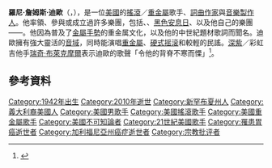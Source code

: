     {{Refimprove|time=2017-12-18T11:31:31+00:00}}
{{noteTA
|G1=Music
|T=zh-hk:朗尼·占士·帝佑; zh-tw:羅尼·詹姆斯·迪歐; zh-cn:羅尼·詹姆斯·迪歐
|1=zh-hk:朗尼·占士·帝佑; zh-tw:羅尼·詹姆斯·迪歐; zh-cn:羅尼·詹姆斯·迪歐
|2=zh-hk:帝佑; zh-tw:迪歐; zh-cn:迪歐
}}
{{藝人
| 姓名 = 羅尼·詹姆斯·迪歐<br />Ronnie James Dio
| 類型 = 男歌手
| 圖片 = Ronnie-James-Dio Heaven-N-Hell 2009-06-11 Chicago Photoby Adam-Bielawski.jpg
| 圖片簡介 = 2009年的迪歐
| 本名 = 羅納德·詹姆斯·帕達沃那<br />（Ronald James Padavona）
| 暱稱 = 迪歐
| 國籍 = {{美國}}
| 出生日期 = {{Birth date|1942|7|10}}
| 出生地點 = {{美國}}·[[新罕布夏州|新罕布夏州]]·[[朴次茅斯_(新罕布夏州)|朴次茅斯]]
| 逝世日期 = {{Death date and age|2010|5|16|1942|7|10}}
| 逝世地點 = {{美國}}·[[加利福尼亞州|加利福尼亞州]]·[[洛杉磯|洛杉磯]]
| 死因 = [[胃癌|胃癌]]
| 墓地 = {{link-en|森林草坪紀念公園|Forest Lawn Memorial Park (Hollywood Hills)}}
| 墓地座標 = 34.145°N 118.320°W
| 職業 = [[歌手|歌手]]、[[音樂家|音樂家]]、[[詞曲作家|詞曲作家]]、[[音樂製作人|音樂製作人]]
| 演奏樂器 = 人聲、吉他、貝斯、鍵盤、喇叭
| 音樂類型 = {{Flatlist|
* [[重金屬音樂|重金屬音樂]]
* [[硬式搖滾|硬式搖滾]]
* [[藍調搖滾|藍調搖滾]]
* [[嘟·喔普|嘟·喔普]]
}}
| 唱片公司 = [[大西洋唱片|大西洋唱片]]、[[迪卡唱片公司|迪卡唱片]]、{{link-en|德比唱片|Derby Records}}、{{link-en|老鷹唱片|Eagle Records}}、{{link-en|鷹石娛樂|Eagle Rock Entertainment}}、電聲中西集團、[[史詩唱片|史詩唱片]]、I.R.S.唱片、混合唱片、年輕唱片、{{link-en|卡普唱片|Kapp Records}}、草坪唱片、線條唱片、混亂唱片、{{link-en|馬華唱片|MCA Records}}、{{link-en|米高梅唱片|MGM Records}}、私人娛樂集團、百匯唱片、[[寶麗多唱片|寶麗多唱片]]、{{link-en|紫色唱片|Purple Records}}、雷布唱片、{{link-en|重複唱片|Reprise Records}}、犀牛唱片、{{link-en|走鵑唱片|Roadrunner Records}}、{{link-en|探險唱片|Safari Records}}、{{link-en|聖殿唱片|Sanctuary Records Group}}、{{link-en|塞內卡唱片|Seneca Records}}、{{link-en|火龍唱片|Spitfire Records}}、{{link-en|美國本土唱片|Stateside Records}}、{{link-en|天鵝唱片|Swan Records}}、{{link-en|眩暈唱片|Vertigo Records}}、[[華納兄弟|華納兄弟]]
| 相關團體 = [[黑色安息日|黑色安息日]]、{{link-en|迪歐 (英國搖滾樂團)|Dio (band)|迪歐}}、{{link-en|精靈 (英國搖滾樂團)|Elf (band)|精靈}}、{{link-en|傾聽與援助|Hear 'n Aid}}、{{link-en|天堂與地獄 (英國搖滾樂團)|Heaven & Hell (band)|天堂與地獄}}、{{link-en|彩虹 (英國搖滾樂團)|Rainbow (rock band)|彩虹}}、羅尼·迪歐與先知、[[頑強的D|頑強的D]]
| 活躍年代 = 1957 - 2010年
| 網站 = {{url|ronniejamesdio.com}}
| IMDb = 0227875
}}

'''羅尼·詹姆斯·迪歐'''（{{lang-en|'''Ronnie James Dio'''}}，{{bd|1942年|7月10日|2010年|5月16日}}），是一位[[美國|美國]]的[[搖滾|搖滾]]／[[重金屬音樂|重金屬]]歌手、[[詞曲作家|詞曲作家]]與[[音樂製作人|音樂製作人]]。他率領、參與或成立過許多樂團，包括{{link-en|精靈 (英國搖滾樂團)|Elf (band)|精靈}}、{{link-en|彩虹 (英國搖滾樂團)|Rainbow (rock band)|彩虹}}、[[黑色安息日|黑色安息日]]、{{link-en|天堂與地獄 (英國搖滾樂團)|Heaven & Hell (band)|天堂與地獄}}以及他自己的樂團——{{link-en|迪歐 (英國搖滾樂團)|Dio (band)|迪歐}}。他因為普及了[[金屬手勢|金屬手勢]]的重金属文化，以及他的中世紀題材歌詞而聞名。迪歐擁有強大靈活的[[音域|音域]]，同時能演唱[[重金屬音樂|重金屬]]、[[硬式摇滚|硬式摇滚]]和較輕的民謠。[[深紫|深紫]]／彩虹吉他手[[瑞奇·布萊克摩爾|瑞奇·布萊克摩爾]]表示迪歐的歌聲「令他的背脊不寒而慄」<ref name="HM_97_65">{{cite journal |language=en |last=Van Pelt |first=Doug |date=1997-05-04 |title=What Dio Sez |journal={{link-en|HM (magazine)||HM (magazine)}} |issue=第65期 |url=http://www.hmmagazine.com/archives/Dio.htm |accessdate=2007-04-30 |archiveurl=https://web.archive.org/web/20001212165000/http://www.hmmagazine.com/archives/Dio.htm |archivedate=2000-12-12 |issn=1066-6923 |deadurl=yes }}</ref>。

== 參考資料 ==
{{reflist}}
{{Portal bar|音樂|人物}}
{{Authority control}}
{{DEFAULTSORT:Dio, Ronnie James}}
[[Category:1942年出生|Category:1942年出生]]
[[Category:2010年逝世|Category:2010年逝世]]
[[Category:新罕布夏州人|Category:新罕布夏州人]]
[[Category:義大利裔美國人|Category:義大利裔美國人]]
[[Category:美國男歌手|Category:美國男歌手]]
[[Category:美國搖滾歌手|Category:美國搖滾歌手]]
[[Category:美國重金屬歌手|Category:美國重金屬歌手]]
[[Category:美國不可知論者|Category:美國不可知論者]]
[[Category:21世紀美國歌手|Category:21世紀美國歌手]]
[[Category:罹患胃癌逝世者|Category:罹患胃癌逝世者]]
[[Category:加利福尼亞州癌症逝世者|Category:加利福尼亞州癌症逝世者]]
[[Category:宗教批评者|Category:宗教批评者]]